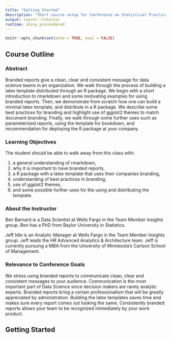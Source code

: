 ```yaml
---
title: "Getting Started"
description: "Short course setup for Conference on Statistical Practice 2020"
output: learnr::tutorial
runtime: shiny_prerendered
---
```


```r
knitr::opts_chunk$set(echo = TRUE, eval = FALSE)
```

## Course Outline

### Abstract

Branded reports give a clean, clear and consistent message for data science teams in an organization. We walk through the process of building a latex template distributed through an R package. We begin with a short introduction to rmarkdown and some motivating examples for using branded reports. Then, we demonstrate from scratch how one can build a minimal latex template, and distribute in a R package. We describe some best practices for branding and highlight use of ggplot2 themes to match document branding. Finally, we walk through some further uses such as parameterized reports, using the template for bookdown, and recommendation for deploying the R package at your company.

### Learning Objectives

The student should be able to walk away from this class with:

1. a general understanding of rmarkdown,
2. why it is important to have branded reports,
3. a R package with a latex template that uses their companies branding,
4. understanding of best practices in branding,
5. use of ggplot2 themes,
6. and some possible further uses for the using and distributing the template.

### About the Instructor

Ben Barnard is a Data Scientist at Wells Fargo in the Team Member Insights group. Ben has a PhD from Baylor University in Statistics.

Jeff Idle is an Analytic Manager at Wells Fargo in the Team Member Insights group. Jeff leads the HR Advanced Analytics & Architecture team. Jeff is currently pursuing a MBA from the University of Minnesota's Carlson School of Management.


### Relevance to Conference Goals

We stress using branded reports to communicate clean, clear and consistent messages to your audience. Communication is the most important part of Data Science since decision makers are rarely analytic experts. Branded reports bring a certain professionalism that will be greatly appreciated by administration. Building the latex templates saves time and makes sure every report comes out looking the same. Consistently branded reports allows your team to be recognized immediately by your work product.


## Getting Started

